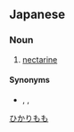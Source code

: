 ==Japanese==
{{ja-kanjitab|ひかり|もも|yomi=k}}

===Noun===
{{ja-noun|ひかりもも|ヒカリモモ}}

# [[nectarine]]

====Synonyms====
* {{ja-r|油桃|あぶらもも}}, {{ja-r|椿桃|ずばいもも}}, {{ja-r|ネクタリン}}

[[Category:ja:Fruits|ひかりもも]]